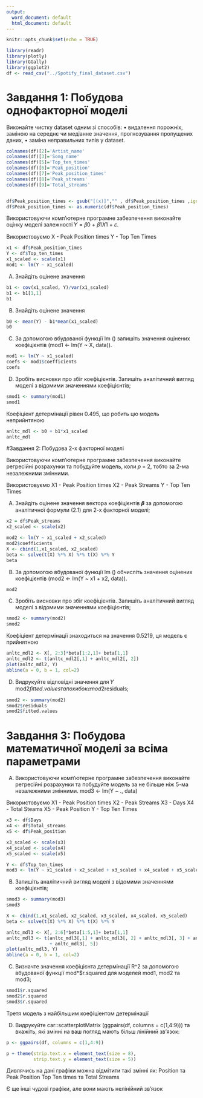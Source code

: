 ```yaml
---
output:
  word_document: default
  html_document: default
---
```


```r
knitr::opts_chunk$set(echo = TRUE)
```

```r
library(readr)
library(plotly)
library(GGally)
library(ggplot2)
df <- read_csv("../Spotify_final_dataset.csv")
```

# Завдання 1: Побудова однофакторної моделі

Виконайте чистку dataset одним зі способів:
• видалення порожніх, заміною на середнє чи медіанне значення,
прогнозування пропущених даних,
• заміна неправильних типів у dataset.

```r
colnames(df)[2]='Artist_name'
colnames(df)[3]='Song_name'
colnames(df)[5]='Top_ten_times'
colnames(df)[6]='Peak_position'
colnames(df)[7]='Peak_position_times'
colnames(df)[8]='Peak_streams'
colnames(df)[9]='Total_streams'


df$Peak_position_times <- gsub("[(x)]","" , df$Peak_position_times ,ignore.case = TRUE)
df$Peak_position_times <- as.numeric(df$Peak_position_times)
```


Використовуючи комп'ютерне програмне забезпечення виконайте оцінку моделі
залежності 𝑌 = 𝛽0 + 𝛽1𝑋1 + 𝜀.

Використовуємо 
X - Peak Position times
Y - Top Ten Times

```r
x1 <- df$Peak_position_times
Y <- df$Top_ten_times
x1_scaled <- scale(x1)
mod1 <- lm(Y ~ x1_scaled)
```

(A) Знайдіть оцінене значення
```r
b1 <- cov(x1_scaled, Y)/var(x1_scaled)
b1 <- b1[1,1]
b1
```

(B) Знайдіть оцінене значення 
```r
b0 <- mean(Y) - b1*mean(x1_scaled)
b0
```

(C) За допомогою вбудованої функції lm () запишіть значення оцінених коефіцієнтів
(mod1 <- lm(Y ~ X, data)).
```r
mod1 <- lm(Y ~ x1_scaled)
coefs <- mod1$coefficients
coefs
```

(D) Зробіть висновки про збіг коефіцієнтів. Запишіть аналітичний вигляд моделі з
відомими значеннями коефіцієнтів;
```r
smod1 <- summary(mod1)
smod1
```

Коефіціент детермінації рівен 0.495, що робить цю модель неприйнтяною

```r
anltc_mdl <- b0 + b1*x1_scaled
anltc_mdl
```

#Завдання 2: Побудова 2-х факторної моделі

Використовуючи комп'ютерне програмне забезпечення виконайте регресійні
розрахунки та побудуйте модель, коли 𝑝 = 2, тобто за 2-ма незалежними змінними.

Використовуємо 
X1 - Peak Position times
X2 - Peak Streams
Y - Top Ten Times

(A) Знайдіть оцінене значення вектора коефіцієнтів 𝜷 за допомогою аналітичної
формули (2.1) для 2-х факторної моделі;
```r
x2 = df$Peak_streams
x2_scaled <- scale(x2)

mod2 <- lm(Y ~ x1_scaled + x2_scaled)
mod2$coefficients
X <- cbind(1,x1_scaled, x2_scaled)
beta <- solve(t(X) %*% X) %*% t(X) %*% Y  
beta
```

(B) За допомогою вбудованої функції lm () обчисліть значення оцінених коефіцієнтів
(mod2 <- lm(Y ~ x1 + x2, data)).
```r
mod2
```

(C) Зробіть висновки про збіг коефіцієнтів. Запишіть аналітичний вигляд моделі з
відомими значеннями коефіцієнтів;
```r
smod2 <- summary(mod2)
smod2
```

Коефіціент детермінації знаходиться на значення 0.5219, ця модель є прийнятною

```r
anltc_mdl2 <- X[, 2:3]*beta[1:2,1]+ beta[1,1]
anltc_mdl2 <- t(anltc_mdl2[,1] + anltc_mdl2[, 2])
plot(anltc_mdl2, Y)
abline(a = 0, b = 1, col=2)
```


(D) Видрукуйте відповідні значення для 𝑌 mod2$fitted.values та похибок 𝜀
mod2$residuals;
```r
smod2 <- summary(mod2)
smod2$residuals
smod2$fitted.values
```


# Завдання 3: Побудова математичної моделі за всіма параметрами

(A) Використовуючи комп’ютерне програмне забезпечення виконайте регресійні
розрахунки та побудуйте модель за не більше ніж 5-ма незалежними змінними.
mod3 <- lm(Y ~ ., data)

Використовуємо 
X1 - Peak Position times
X2 - Peak Streams
X3 - Days
X4 - Total Steams
X5 - Peak Position
Y - Top Ten Times

```r
x3 <- df$Days
x4 <- df$Total_streams
x5 <- df$Peak_position

x3_scaled <- scale(x3)
x4_scaled <- scale(x4)
x5_scaled <- scale(x5)

Y <- df$Top_ten_times
mod3 <- lm(Y ~ x1_scaled + x2_scaled + x3_scaled + x4_scaled + x5_scaled)
```

(B) Запишіть аналітичний вигляд моделі з відомими значеннями коефіцієнтів;

```r
smod3 <- summary(mod3)
smod3
```


```r
X <- cbind(1,x1_scaled, x2_scaled, x3_scaled, x4_scaled, x5_scaled)
beta <- solve(t(X) %*% X) %*% t(X) %*% Y  

anltc_mdl3 <- X[, 2:6]*beta[1:5,1]+ beta[1,1]
anltc_mdl3 <- t(anltc_mdl3[,1] + anltc_mdl3[, 2] + anltc_mdl3[, 3] + anltc_mdl3[, 4]
                + anltc_mdl3[, 5])
plot(anltc_mdl3, Y)
abline(a = 0, b = 1, col=2)

```

(C) Визначте значення коефіцієнта детермінації R^2 за допомогою вбудованої функції
mod*$r.squared для моделей mod1, mod2 та mod3;

```r
smod1$r.squared
smod2$r.squared
smod3$r.squared
```

Третя модель з найбільшим коефіціентом детермінації 

(D) Видрукуйте car::scatterplotMatrix (ggpairs(df, columns = c(1,4:9))) 
та вкажіть, які змінні на ваш погляд мають більш
лінійний зв’язок:

```r
p <- ggpairs(df, columns = c(1,4:9)) 

p + theme(strip.text.x = element_text(size = 8),
          strip.text.y = element_text(size = 5))
```

Дивлячись на дані графіки можна відмітити такі змінні як:
Position та Peak Position
Top Ten times та Total Streams

Є ще інші чудові графіки, але вони мають нелінійний зв'язок